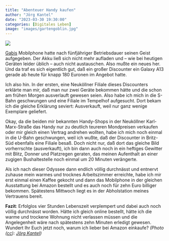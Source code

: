 ```yaml
---
title: "Abenteuer Handy kaufen"
author: "Jörg Kantel"
date: "2023-03-30 19:30:00"
categories: [Digitales Leben]
image: "images/gartengoblin.jpg"
---
```


[![](images/gartengoblin-b.jpg)](https://www.flickr.com/photos/schockwellenreiter/52772457449/)

[Gabis](http://www.gabi-kantel.de/) Mobilphone hatte nach fünfjähriger Betriebsdauer seinen Geist aufgegeben. Der Akku ließ sich nicht mehr aufladen und -- wie bei heutigen Geräten leider üblich -- auch nicht austauschen. Also mußte ein neues her. Und da traf es sich eigentlich gut, daß ein großer Discounter ein Galaxy A13 gerade ab heute für knapp 180 Euronen im Angebot hatte.

Ich also hin. In der ersten, eine Neuköllner Filiale dieses Discounters erklärte man mir, daß man nur zwei Geräte bekommen hätte und die schon am frühen Morgen ausverlauft gewesen seien. Also habe ich mich in die S-Bahn geschwungen und eine Filiale im Tempelhof aufgesucht. Dort bekam ich die gleiche Erklärung seviert: Ausverkauft, weil nur ganz wenige Exemplare geliefert.

Okay, da die beiden mir bekannten Handy-Shops in der Neuköllner Karl-Marx-Straße das Handy nur zu deutlich teureren Mondpreisen verkaufen oder mir gleich einen Vertrag andrehen wollten, habe ich mich noch einmal in die U-Bahn geschwungen, weil ich wußte, daß der Discounter in Britz-Süd ebenfalls eine Filiale besaß. Doch nicht nur, daß dort das gleiche Bild vorherrschte (ausverkauft), ich bin dann auch noch in ein heftiges Gewitter mit Blitz, Donner und Platzregen geraten, das meinen Aufenthalt an einer zugigen Bushaltestelle noch einmal um 20 Minuten verängerte.

Als ich nach dieser Odyssee dann endlich völlig durchnässt und entnervt zuhause mein warmes und trocknes Arbeitszimmer erreichte, habe ich mir erst einmal einen Kaffee gekocht und dann das Mobilphone in der gleichen Ausstattung bei Amazon bestellt und es auch noch für zehn Euro billiger bekommen. Spätestens Mittwoch liegt es in der Abholstation meines Vertrauens bereit.

**Fazit**: Erfolglos vier Stunden Lebenszeit verplempert und dabei auch noch völlig durchnässt worden. Hätte ich gleich online bestellt, hätte ich die warme und trockene Wohnung nicht verlassen müssen und die Angelegenheit wäre nach spätestens zehn Minuten erledigt gewesen. Wundert Ihr Euch jetzt noch, warum ich lieber bei Amazon einkaufe? *(Photo ([cc](http://creativecommons.org/licenses/by-nc-nd/2.0/)): [Jörg Kantel](http://cognitiones.kantel-chaos-team.de/cv.html))*